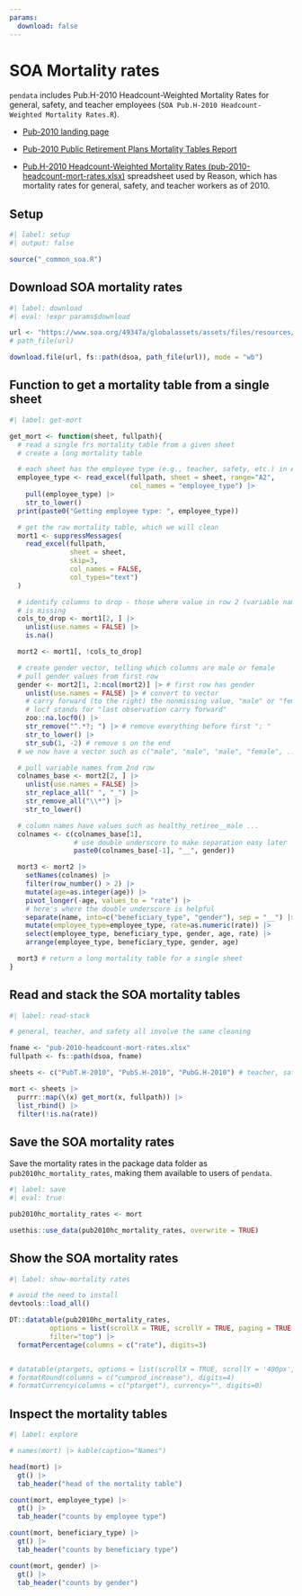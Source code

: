 ```yaml
---
params:
  download: false
---
```

# SOA Mortality rates

`pendata` includes Pub.H-2010 Headcount-Weighted Mortality Rates for general, safety, and teacher employees (`SOA Pub.H-2010 Headcount-Weighted Mortality Rates.R`).

-   [Pub-2010 landing page](https://www.soa.org/resources/research-reports/2019/pub-2010-retirement-plans/)

-   [Pub-2010 Public Retirement Plans Mortality Tables Report](https://www.soa.org/globalassets/assets/files/resources/research-report/2019/pub-2010-mort-report.pdf)

-   [Pub.H-2010 Headcount-Weighted Mortality Rates (pub-2010-headcount-mort-rates.xlsx)](https://www.soa.org/49347a/globalassets/assets/files/resources/research-report/2019/pub-2010-headcount-mort-rates.xlsx) spreadsheet used by Reason, which has mortality rates for general, safety, and teacher workers as of 2010.


## Setup

```r
#| label: setup
#| output: false

source("_common_soa.R")

```

## Download SOA mortality rates

<!-- 

#| eval: !expr params$download

-->

```r
#| label: download
#| eval: !expr params$download

url <- "https://www.soa.org/49347a/globalassets/assets/files/resources/research-report/2019/pub-2010-headcount-mort-rates.xlsx"
# path_file(url)

download.file(url, fs::path(dsoa, path_file(url)), mode = "wb")


```

## Function to get a mortality table from a single sheet 

```r
#| label: get-mort

get_mort <- function(sheet, fullpath){
  # read a single frs mortality table from a given sheet
  # create a long mortality table

  # each sheet has the employee type (e.g., teacher, safety, etc.) in A2
  employee_type <- read_excel(fullpath, sheet = sheet, range="A2",
                              col_names = "employee_type") |>
    pull(employee_type) |>
    str_to_lower()
  print(paste0("Getting employee type: ", employee_type))

  # get the raw mortality table, which we will clean
  mort1 <- suppressMessages(
    read_excel(fullpath,
               sheet = sheet,
               skip=3,
               col_names = FALSE,
               col_types="text")
  )

  # identify columns to drop - those where value in row 2 (variable names)
  # is missing
  cols_to_drop <- mort1[2, ] |>
    unlist(use.names = FALSE) |>
    is.na()

  mort2 <- mort1[, !cols_to_drop]

  # create gender vector, telling which columns are male or female
  # pull gender values from first row
  gender <- mort2[1, 2:ncol(mort2)] |> # first row has gender
    unlist(use.names = FALSE) |> # convert to vector
    # carry forward (to the right) the nonmissing value, "male" or "female"
    # locf stands for "last observation carry forward"
    zoo::na.locf0() |>
    str_remove("^.*?; ") |> # remove everything before first "; "
    str_to_lower() |>
    str_sub(1, -2) # remove s on the end
  # we now have a vector such as c("male", "male", "male", "female", ...)

  # pull variable names from 2nd row
  colnames_base <- mort2[2, ] |>
    unlist(use.names = FALSE) |>
    str_replace_all(" ", "_") |>
    str_remove_all("\\*") |>
    str_to_lower()

  # column names have values such as healthy_retiree__male ...
  colnames <- c(colnames_base[1],
                # use double underscore to make separation easy later
                paste0(colnames_base[-1], "__", gender))

  mort3 <- mort2 |>
    setNames(colnames) |>
    filter(row_number() > 2) |>
    mutate(age=as.integer(age)) |>
    pivot_longer(-age, values_to = "rate") |>
    # here's where the double underscore is helpful
    separate(name, into=c("beneficiary_type", "gender"), sep = "__") |>
    mutate(employee_type=employee_type, rate=as.numeric(rate)) |>
    select(employee_type, beneficiary_type, gender, age, rate) |>
    arrange(employee_type, beneficiary_type, gender, age)

  mort3 # return a long mortality table for a single sheet
}

```

## Read and stack the SOA mortality tables

```r
#| label: read-stack

# general, teacher, and safety all involve the same cleaning

fname <- "pub-2010-headcount-mort-rates.xlsx"
fullpath <- fs::path(dsoa, fname)

sheets <- c("PubT.H-2010", "PubS.H-2010", "PubG.H-2010") # teacher, safety general

mort <- sheets |>
  purrr::map(\(x) get_mort(x, fullpath)) |>
  list_rbind() |>
  filter(!is.na(rate))

```


## Save the SOA mortality rates

Save the mortality rates in the package data folder as `pub2010hc_mortality_rates`, making them available to users of `pendata`.


```r
#| label: save
#| eval: true

pub2010hc_mortality_rates <- mort

usethis::use_data(pub2010hc_mortality_rates, overwrite = TRUE)

```


## Show the SOA mortality rates


```r
#| label: show-mortality rates

# avoid the need to install
devtools::load_all()

DT::datatable(pub2010hc_mortality_rates,
          options = list(scrollX = TRUE, scrollY = TRUE, paging = TRUE, pageLength = 20),
          filter="top") |>
  formatPercentage(columns = c("rate"), digits=3) 


# datatable(ptargets, options = list(scrollX = TRUE, scrollY = '400px', paging = TRUE))
# formatRound(columns = c("cumprod_increase"), digits=4)
# formatCurrency(columns = c("ptarget"), currency="", digits=0)

```


## Inspect the mortality tables

```r
#| label: explore

# names(mort) |> kable(caption="Names")

head(mort) |> 
  gt() |> 
  tab_header("head of the mortality table")

count(mort, employee_type) |> 
  gt() |> 
  tab_header("counts by employee type")

count(mort, beneficiary_type) |> 
  gt() |> 
  tab_header("counts by beneficiary type")

count(mort, gender) |> 
  gt() |> 
  tab_header("counts by gender")


```



